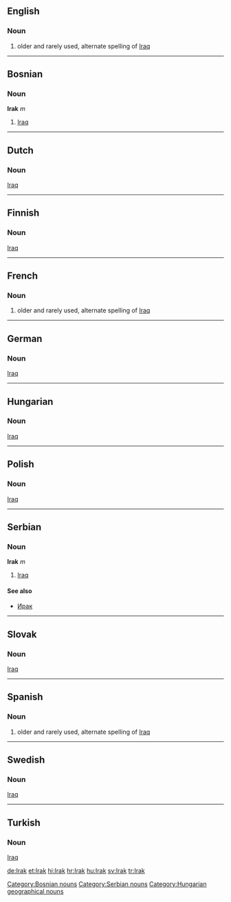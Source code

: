 ==English==
===Noun===
#older and rarely used, alternate spelling of [[Iraq]]
----
==Bosnian==
===Noun===
'''Irak''' ''m''
#[[Iraq]]
[[Category:Bosnian nouns]]
----
==Dutch==
===Noun===
[[Iraq]]
----
==Finnish==
===Noun===
[[Iraq]]
----
==French==
===Noun===
#older and rarely used, alternate spelling of [[Iraq]]
----
==German==
===Noun===
[[Iraq]]
----
==Hungarian==
===Noun===
[[Iraq]]
----
==Polish==
===Noun===
[[Iraq]]
----
==Serbian==
===Noun===
'''Irak''' ''m''
#[[Iraq]]
====See also====
*[[Ирак]]
[[Category:Serbian nouns]]
----
==Slovak==
===Noun===
[[Iraq]]
----
==Spanish==
===Noun===
#older and rarely used, alternate spelling of [[Iraq]]
----
==Swedish==
===Noun===
[[Iraq]]
----
==Turkish==
===Noun===
[[Iraq]]

[[de:Irak]]
[[et:Irak]]
[[hi:Irak]]
[[hr:Irak]]
[[hu:Irak]]
[[sv:Irak]]
[[tr:Irak]]

[[Category:Hungarian geographical nouns]]